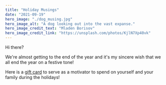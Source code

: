 ```yaml
---
title: "Holiday Musings"
date: "2021-09-19"
hero_image: "./dog_musing.jpg"
hero_image_alt: "A dog looking out into the vast expanse."
hero_image_credit_text: "Mladen Borisov"
hero_image_credit_link: "https://unsplash.com/photos/KjlN7Xp40vk"
---
```


Hi there?

We're almost getting to the end of the year and it's my sincere wish that we all
end the year on a festive tone!

Here is a [gift card](https://vpdwebdesign.github.io) to serve as a motivator to
spend on yourself and your family during the holidays!
